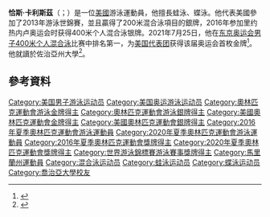 {{noteTA
|1=zh-hans:卡利什;zh-hant:卡利斯茲;
|2=zh-hans:蔡斯;zh-hant:恰斯;
}}
{{Infobox swimmer
| name           = 恰斯·卡利斯茲<br />''Chase Kalisz''
| image          = Kazan 2015 - Chase Kalisz 400m medley.jpg
| image_size     = 
| alt            = 
| caption        = 卡利斯茲於[[2015年世界游泳錦標賽|2015年世界游泳錦標賽]]
| fullname       = Chase Tyler Kalisz
| nicknames      = Killer Kalisz 
| national_team  = {{USA}}
| strokes        = [[蛙泳|蛙泳]]、[[蝶泳|蝶泳]]、[[混合泳|混合泳]]
| club           = 北巴爾的摩水上俱樂部
| collegeteam    = [[喬治亞大學|喬治亞大學]]
| coach          = Jack Bauerle
| birth_date     = {{Birth date and age|1994|3|7|df=y}}
| birth_place    = [[美國|美國]][[馬里蘭州|馬里蘭州]][[貝萊爾_(馬里蘭州)|貝萊爾]]
| death_date     = 
| death_place    =
| height         = {{height|m=1.93}}
| weight         = {{weight|kg=86}}
| medaltemplates =
{{MedalSport|男子[[游泳|游泳]]}}
{{MedalCountry|{{USA}}}}
{{MedalCompetition|[[奧林匹克運動會|奧林匹克運動會]]}}
{{MedalGold|[[2020年夏季奧林匹克運動會|2020年 東京]]|[[2020年夏季奧林匹克運動會男子400公尺個人混合式比賽|400米個人混合泳]]}}
{{MedalSilver|[[2016年夏季奧林匹克運動會|2016年 里約]]|[[2016年夏季奧林匹克運動會男子400公尺混合式比賽|400米個人混合泳]]}}
{{MedalCompetition|[[世界游泳錦標賽|世界長池游泳錦標賽]]}}
{{MedalGold|[[2017年世界游泳錦標賽|2017年 布達佩斯]]|200米個人混合泳}}
{{MedalGold|[[2017年世界游泳錦標賽|2017年 布達佩斯]]|400米個人混合泳}}
{{MedalSilver|[[2013年世界游泳錦標賽|2013年 巴塞隆納]]|400米個人混合泳}}
{{MedalBronze|[[2015年世界游泳錦標賽|2015年 喀山]]|400米個人混合泳}}
{{MedalBronze|[[2019年世界游泳錦標賽|2019年 光州]]|200米個人混合泳}}
{{MedalBronze|[[2022年世界游泳錦標賽|2022年 布達佩斯]]|400米個人混合泳}}
{{MedalCompetition|[[泛太平洋游泳錦標賽|泛太平洋游泳錦標賽]]}}
{{MedalGold|2018年 東京|200米個人混合泳}}
{{MedalGold|2018年 東京|400米個人混合泳}}
{{MedalBronze|2014年 黃金海岸|400米個人混合泳}}
}}
'''恰斯·卡利斯茲'''（{{lang-en|Chase Kalisz}}；{{bd|1994年|3月7日}}）是一位[[美國|美國]]游泳運動員，他擅長蛙泳、蝶泳。他代表美國參加了2013年游泳世錦賽，並且贏得了200米混合泳項目的銀牌，2016年参加里约热内卢奥运会时获得400米个人混合泳银牌。2021年7月25日，他在[[2020年夏季奥林匹克运动会|东京奥运会]][[2020年夏季奧林匹克運動會男子400公尺個人混合式比賽|男子400米个人混合泳]]比赛中排名第一，为[[2020年夏季奧林匹克運動會美國代表團|美国代表团]]获得该届奥运会首枚金牌<ref>{{cite news|url=https://www.usatoday.com/story/sports/olympics/2021/07/24/chase-kalisz-wins-gold-team-usas-first-medal-tokyo-olympics/8081227002/|title=Team USA wins its first medal of the Tokyo Olympics: Swimmer Chase Kalisz takes gold in 400 IM|publisher=USA Today|date=2021-07-24|accessdate=2021-07-25|archive-date=2021-10-01|archive-url=https://web.archive.org/web/20211001140755/https://www.usatoday.com/story/sports/olympics/2021/07/24/chase-kalisz-wins-gold-team-usas-first-medal-tokyo-olympics/8081227002/|dead-url=no}}</ref>。他就讀於佐治亞州大學<ref>{{cite web|url=http://www.georgiadogs.com/sports/c-swim/mtt/chase_kalisz_837970.html|title=Chase Kalisz|accessdate=27 July 2014|archive-date=2013-05-23|archive-url=https://web.archive.org/web/20130523085844/http://www.georgiadogs.com/sports/c-swim/mtt/chase_kalisz_837970.html|dead-url=no}}</ref>。

==參考資料==
{{Reflist}}

{{奥林匹克运动会游泳比赛男子400米个人混合泳冠军}}

{{DEFAULTSORT:Kalisz, Chase}}
[[Category:美国男子游泳运动员|Category:美国男子游泳运动员]]
[[Category:美国奥运游泳运动员|Category:美国奥运游泳运动员]]
[[Category:奧林匹克運動會游泳金牌得主|Category:奧林匹克運動會游泳金牌得主]]
[[Category:奧林匹克運動會游泳銀牌得主|Category:奧林匹克運動會游泳銀牌得主]]
[[Category:美國奧林匹克運動會金牌得主|Category:美國奧林匹克運動會金牌得主]]
[[Category:美國奧林匹克運動會銀牌得主|Category:美國奧林匹克運動會銀牌得主]]
[[Category:2016年夏季奧林匹克運動會游泳運動員|Category:2016年夏季奧林匹克運動會游泳運動員]]
[[Category:2020年夏季奧林匹克運動會游泳運動員|Category:2020年夏季奧林匹克運動會游泳運動員]]
[[Category:2016年夏季奧林匹克運動會獎牌得主|Category:2016年夏季奧林匹克運動會獎牌得主]]
[[Category:2020年夏季奧林匹克運動會獎牌得主|Category:2020年夏季奧林匹克運動會獎牌得主]]
[[Category:世界游泳錦標賽游泳賽事獎牌得主|Category:世界游泳錦標賽游泳賽事獎牌得主]]
[[Category:馬里蘭州運動員|Category:馬里蘭州運動員]]
[[Category:混合泳运动员|Category:混合泳运动员]]
[[Category:蛙泳运动员|Category:蛙泳运动员]]
[[Category:蝶泳运动员|Category:蝶泳运动员]]
[[Category:喬治亞大學校友|Category:喬治亞大學校友]]